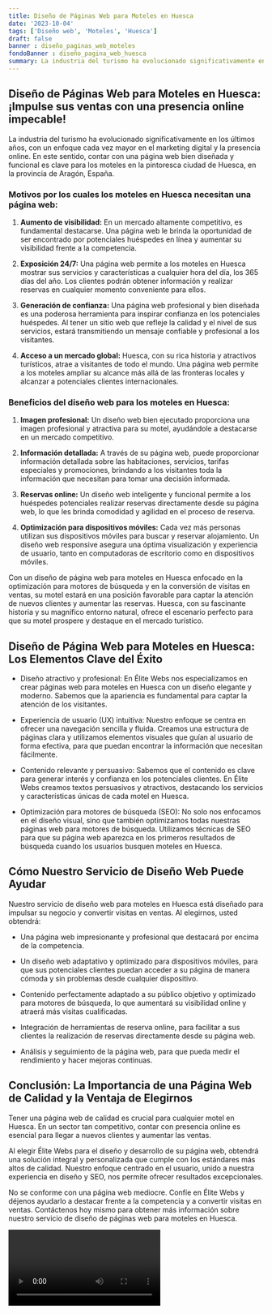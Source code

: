 ```yaml
---
title: Diseño de Páginas Web para Moteles en Huesca
date: '2023-10-04'
tags: ['Diseño web', 'Moteles', 'Huesca']
draft: false
banner : diseño_paginas_web_moteles
fondoBanner : diseño_pagina_web_huesca
summary: La industria del turismo ha evolucionado significativamente en los últimos años, con un enfoque cada vez mayor en el marketing digital y la presencia online. En este sentido, contar con una página web bien diseñada y funcional es clave para los moteles en la pintoresca ciudad de Huesca, en la provincia de Aragón, España.
---
```


## Diseño de Páginas Web para Moteles en Huesca: ¡Impulse sus ventas con una presencia online impecable!

La industria del turismo ha evolucionado significativamente en los últimos años, con un enfoque cada vez mayor en el marketing digital y la presencia online. En este sentido, contar con una página web bien diseñada y funcional es clave para los moteles en la pintoresca ciudad de Huesca, en la provincia de Aragón, España.

### Motivos por los cuales los moteles en Huesca necesitan una página web:

1. **Aumento de visibilidad:** En un mercado altamente competitivo, es fundamental destacarse. Una página web le brinda la oportunidad de ser encontrado por potenciales huéspedes en línea y aumentar su visibilidad frente a la competencia.

2. **Exposición 24/7:** Una página web permite a los moteles en Huesca mostrar sus servicios y características a cualquier hora del día, los 365 días del año. Los clientes podrán obtener información y realizar reservas en cualquier momento conveniente para ellos.

3. **Generación de confianza:** Una página web profesional y bien diseñada es una poderosa herramienta para inspirar confianza en los potenciales huéspedes. Al tener un sitio web que refleje la calidad y el nivel de sus servicios, estará transmitiendo un mensaje confiable y profesional a los visitantes.

4. **Acceso a un mercado global:** Huesca, con su rica historia y atractivos turísticos, atrae a visitantes de todo el mundo. Una página web permite a los moteles ampliar su alcance más allá de las fronteras locales y alcanzar a potenciales clientes internacionales.

### Beneficios del diseño web para los moteles en Huesca:

1. **Imagen profesional:** Un diseño web bien ejecutado proporciona una imagen profesional y atractiva para su motel, ayudándole a destacarse en un mercado competitivo.

2. **Información detallada:** A través de su página web, puede proporcionar información detallada sobre las habitaciones, servicios, tarifas especiales y promociones, brindando a los visitantes toda la información que necesitan para tomar una decisión informada.

3. **Reservas online:** Un diseño web inteligente y funcional permite a los huéspedes potenciales realizar reservas directamente desde su página web, lo que les brinda comodidad y agilidad en el proceso de reserva.

4. **Optimización para dispositivos móviles:** Cada vez más personas utilizan sus dispositivos móviles para buscar y reservar alojamiento. Un diseño web responsive asegura una óptima visualización y experiencia de usuario, tanto en computadoras de escritorio como en dispositivos móviles.

Con un diseño de página web para moteles en Huesca enfocado en la optimización para motores de búsqueda y en la conversión de visitas en ventas, su motel estará en una posición favorable para captar la atención de nuevos clientes y aumentar las reservas. Huesca, con su fascinante historia y su magnífico entorno natural, ofrece el escenario perfecto para que su motel prospere y destaque en el mercado turístico.

<GifSeo />

<Cta />

## Diseño de Página Web para Moteles en Huesca: Los Elementos Clave del Éxito

- Diseño atractivo y profesional: En Élite Webs nos especializamos en crear páginas web para moteles en Huesca con un diseño elegante y moderno. Sabemos que la apariencia es fundamental para captar la atención de los visitantes.

- Experiencia de usuario (UX) intuitiva: Nuestro enfoque se centra en ofrecer una navegación sencilla y fluida. Creamos una estructura de páginas clara y utilizamos elementos visuales que guían al usuario de forma efectiva, para que puedan encontrar la información que necesitan fácilmente.

- Contenido relevante y persuasivo: Sabemos que el contenido es clave para generar interés y confianza en los potenciales clientes. En Élite Webs creamos textos persuasivos y atractivos, destacando los servicios y características únicas de cada motel en Huesca.

- Optimización para motores de búsqueda (SEO): No solo nos enfocamos en el diseño visual, sino que también optimizamos todas nuestras páginas web para motores de búsqueda. Utilizamos técnicas de SEO para que su página web aparezca en los primeros resultados de búsqueda cuando los usuarios busquen moteles en Huesca.

## Cómo Nuestro Servicio de Diseño Web Puede Ayudar

Nuestro servicio de diseño web para moteles en Huesca está diseñado para impulsar su negocio y convertir visitas en ventas. Al elegirnos, usted obtendrá:

- Una página web impresionante y profesional que destacará por encima de la competencia.

- Un diseño web adaptativo y optimizado para dispositivos móviles, para que sus potenciales clientes puedan acceder a su página de manera cómoda y sin problemas desde cualquier dispositivo.

- Contenido perfectamente adaptado a su público objetivo y optimizado para motores de búsqueda, lo que aumentará su visibilidad online y atraerá más visitas cualificadas.

- Integración de herramientas de reserva online, para facilitar a sus clientes la realización de reservas directamente desde su página web.

- Análisis y seguimiento de la página web, para que pueda medir el rendimiento y hacer mejoras continuas.

## Conclusión: La Importancia de una Página Web de Calidad y la Ventaja de Elegirnos

Tener una página web de calidad es crucial para cualquier motel en Huesca. En un sector tan competitivo, contar con presencia online es esencial para llegar a nuevos clientes y aumentar las ventas.

Al elegir Élite Webs para el diseño y desarrollo de su página web, obtendrá una solución integral y personalizada que cumple con los estándares más altos de calidad. Nuestro enfoque centrado en el usuario, unido a nuestra experiencia en diseño y SEO, nos permite ofrecer resultados excepcionales.

No se conforme con una página web mediocre. Confíe en Élite Webs y déjenos ayudarlo a destacar frente a la competencia y a convertir visitas en ventas. Contáctenos hoy mismo para obtener más información sobre nuestro servicio de diseño de páginas web para moteles en Huesca.

<Video />

<CtaBot job='Moteles' city='Huesca'/>

<Gmaps query='Huesca+españa+maps' />